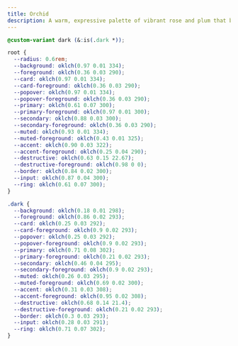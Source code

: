 ```yaml
---
title: Orchid
description: A warm, expressive palette of vibrant rose and plum that brings sophisticated energy to your work.
---
```


```css
@custom-variant dark (&:is(.dark *));

root {
  --radius: 0.6rem;
  --background: oklch(0.97 0.01 334);
  --foreground: oklch(0.36 0.03 290);
  --card: oklch(0.97 0.01 334);
  --card-foreground: oklch(0.36 0.03 290);
  --popover: oklch(0.97 0.01 334);
  --popover-foreground: oklch(0.36 0.03 290);
  --primary: oklch(0.61 0.07 300);
  --primary-foreground: oklch(0.97 0.01 300);
  --secondary: oklch(0.88 0.03 300);
  --secondary-foreground: oklch(0.36 0.03 290);
  --muted: oklch(0.93 0.01 334);
  --muted-foreground: oklch(0.43 0.01 325);
  --accent: oklch(0.90 0.03 322);
  --accent-foreground: oklch(0.25 0.04 290);
  --destructive: oklch(0.63 0.15 22.67);
  --destructive-foreground: oklch(0.98 0 0);
  --border: oklch(0.84 0.02 300);
  --input: oklch(0.87 0.04 300);
  --ring: oklch(0.61 0.07 300);
}

.dark {
  --background: oklch(0.18 0.01 298);
  --foreground: oklch(0.86 0.02 293);
  --card: oklch(0.25 0.03 292);
  --card-foreground: oklch(0.9 0.02 293);
  --popover: oklch(0.25 0.03 292);
  --popover-foreground: oklch(0.9 0.02 293);
  --primary: oklch(0.71 0.08 302);
  --primary-foreground: oklch(0.21 0.02 293);
  --secondary: oklch(0.46 0.04 295);
  --secondary-foreground: oklch(0.9 0.02 293);
  --muted: oklch(0.26 0.03 295);
  --muted-foreground: oklch(0.69 0.02 300);
  --accent: oklch(0.31 0.03 308);
  --accent-foreground: oklch(0.95 0.02 308);
  --destructive: oklch(0.68 0.14 21.4);
  --destructive-foreground: oklch(0.21 0.02 293);
  --border: oklch(0.3 0.03 293);
  --input: oklch(0.28 0.03 291);
  --ring: oklch(0.71 0.07 302);
}
```